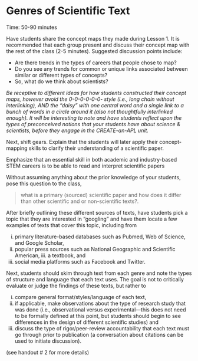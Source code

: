 # Genres of Scientific Text {#genres-sci-text}

Time: 50-90 minutes

Have students share the concept maps they made during Lesson 1. It is recommended that each group present and discuss their concept map with the rest of the class (2-5 minutes). Suggested discussion points include: 

- Are there trends in the types of careers that people chose to map? 
- Do you see any trends for common or unique links associated between similar or different types of concepts? 
- So, what do we think about scientists?  

*Be receptive to different ideas for how students constructed their concept maps, however avoid the 0-0-0-0-0-0- style (i.e., long chain without interlinking), AND the “daisy” with one central word and a single link to a bunch of words in a circle around it (also not thoughtfully interlinked enough).  It will be interesting to note and have students reflect upon the types of preconceived notions that your students have about science & scientists, before they engage in the CREATE-an-APL unit.*  

Next, shift gears. Explain that the students will later apply their concept-mapping skills to clarify their understanding of a scientific paper.  

::: emphasize
Emphasize that an essential skill in both academic and industry-based STEM careers is to be able to read and interpret scientific papers
:::

Without assuming anything about the prior knowledge of your students, pose this question to the class, 

> what is a primary (sourced) scientific paper and how does it differ than other scientific and or non-scientific texts?.

After briefly outlining these different sources of texts, have students pick a topic that they are interested in “googling” and have them locate a few examples of texts that cover this topic, including from 

i. primary literature-based databases such as Pubmed, Web of Science, and  Google Scholar, 
ii. popular press sources such as National Geographic and Scientific American, iii. a textbook, and 
iv. social media platforms such as Facebook and Twitter.  

Next, students should skim through text from each genre and note the types of structure and language that each text uses. The goal is not to critically evaluate or judge the findings of these texts, but rather to 

i. compare general format/styles/language of each text, 
ii. if applicable, make observations about the type of research study that was done (i.e., observational versus experimental—this does not need to be formally defined at this point, but students should begin to see differences in the design of different scientific studies) and 
iii. discuss the type of rigor/peer-review accountability that each text must go through prior to publication (a conversation about citations can be used to initiate discussion). 

(see handout # 2 for more details)
